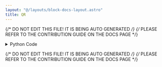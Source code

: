 ```yaml
---
layout: "@/layouts/block-docs-layout.astro"
title: QR
---
```


{/* DO NOT EDIT THIS FILE! IT IS BEING AUTO GENERATED */}
{/* PLEASE REFER TO THE CONTRIBUTION GUIDE ON THE DOCS PAGE */}


<PythonDocsDisplay docstring={docstring} />

<details>
<summary>Python Code</summary>

```python
from flojoy import flojoy, Matrix, Scalar
import numpy as np
from collections import namedtuple
from typing import Literal

import numpy.linalg


@flojoy
def QR(
    default: Matrix,
    mode: str = "reduced",
    select_return: Literal["q", "r", "(h, tau)"] = "q",
) -> Matrix | Scalar:
    """The QR node is based on a numpy or scipy function.

    The description of that function is as follows:

        Compute the qr factorization of a matrix.

        Factor the matrix 'a' as *qr*, where 'q' is orthonormal and 'r' is upper-triangular.

    For the 'mode' parameters, the options 'reduced', 'complete, and 'raw' are new in numpy 1.8 (see the notes for more information).
    The default is 'reduced', and to maintain backward compatibility with earlier versions of numpy, both it and the old default 'full' can be omitted.
    Note that array h returned in 'raw' mode is transposed for calling Fortran.
    The 'economic' mode is deprecated.
    The modes 'full' and 'economic' may be passed using only the first letter for backwards compatibility,
    but all others must be spelled out (see the Notes for further explanation).

    Parameters
    ----------
    select_return : 'q', 'r', '(h, tau)'
        Select the desired opject to return.
        See the respective function docs for descriptors.
    a : array_like, shape (..., M, N)
        An array-like object with the dimensionality of at least 2.
    mode : {'reduced', 'complete', 'r', 'raw'}, optional
        If K = min(M, N), then:
            'reduced' : returns q, r with dimensions (..., M, K), (..., K, N) (default)
            'complete' : returns q, r with dimensions (..., M, M), (..., M, N)
            'r' : returns r only with dimensions (..., K, N)
            'raw' : returns h, tau with dimensions (..., N, M), (..., K,)

    Returns
    -------
    DataContainer
        type 'ordered pair', 'scalar', or 'matrix'
    """

    result = numpy.linalg.qr(
        a=default.m,
        mode=mode,
    )

    return_list = ["q", "r", "(h, tau)"]
    if isinstance(result, tuple):
        res_dict = {}
        num = min(len(result), len(return_list))
        for i in range(num):
            res_dict[return_list[i]] = result[i]
        result = res_dict[select_return]
    else:
        result = result._asdict()
        result = result[select_return]

    if isinstance(result, np.ndarray):
        result = Matrix(m=result)
    else:
        assert isinstance(
            result, np.number | float | int
        ), f"Expected np.number, float or int for result, got {type(result)}"
        result = Scalar(c=float(result))

    return result

```

[Find this Flojoy Block on GitHub](https://github.com/flojoy-ai/blocks/blob/main/blocks/NUMPY/LINALG/QR/QR.py)

</details>

{/* DO NOT EDIT THIS FILE! IT IS BEING AUTO GENERATED */}
{/* PLEASE REFER TO THE CONTRIBUTION GUIDE ON THE DOCS PAGE */}
